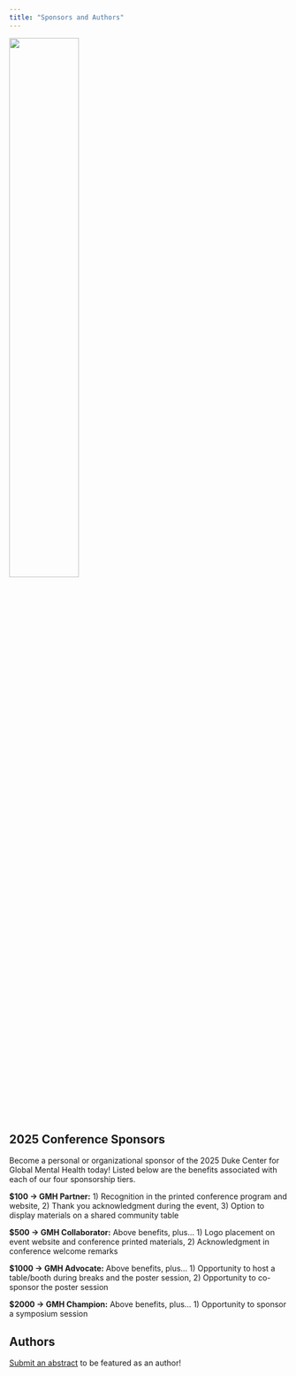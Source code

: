 ```yaml
---
title: "Sponsors and Authors"
---
```


![](sponsorspic.png){width=50% fig-align="center"}

## 2025 Conference Sponsors

Become a personal or organizational sponsor of the 2025 Duke Center for Global Mental Health today! Listed below are the benefits associated with each of our four sponsorship tiers.

**$100 → GMH Partner:** 1) Recognition in the printed conference program and website, 2) Thank you acknowledgment during the event, 3) Option to display materials on a shared community table

**$500 → GMH Collaborator:** Above benefits, plus… 1) Logo placement on event website and conference printed materials, 2) Acknowledgment in conference welcome remarks

**$1000 → GMH Advocate:** Above benefits, plus… 1) Opportunity to host a table/booth during breaks and the poster session, 2) Opportunity to co-sponsor the poster session

**$2000 → GMH Champion:** Above benefits, plus… 1) Opportunity to sponsor a symposium session

## Authors

[Submit an abstract](https://duke.qualtrics.com/jfe/form/SV_8wVjODV2odUrptk) to be featured as an author!
